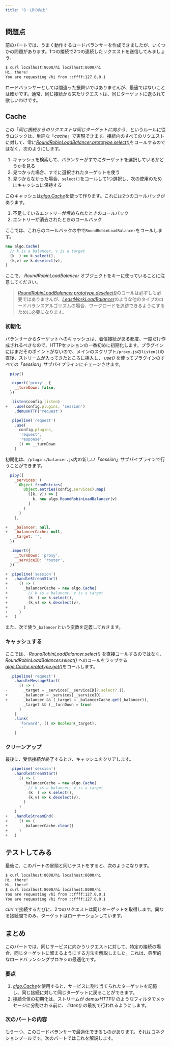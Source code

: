 ```yaml
---
title: "8：LBの向上"
---
```


## 問題点

前のパートでは、うまく動作するロードバランサーを作成できましたが、いくつかの問題があります。1つの接続で2つの連続したリクエストを送信してみましょう。

``` sh
$ curl localhost:8000/hi localhost:8000/hi
Hi, there!
You are requesting /hi from ::ffff:127.0.0.1
```

ロードバランサーとしては間違った振舞いではありませんが、最適ではないことは確かです。通常、同じ接続から来たリクエストは、同じターゲットに送られて欲しいわけです。

## Cache

この「_同じ接続からのリクエストは同じターゲットに向かう_」というルールに従うロジックは、単純な「_cache_」で実現できます。接続内のすべてのリクエストに対して、常に[_RoundRobinLoadBalancer.prototype.select()_](/reference/api/algo/RoundRobinLoadBalancer/select)をコールするのではなく、次のようにします。

1.	キャッシュを検索して、バランサーがすでにターゲットを選択しているかどうかを見る
2.	見つかった場合、すでに選択されたターゲットを使う
3.	見つからなかった場合、`select()`をコールして1つ選択し、次の使用のためにキャッシュに保持する

このキャッシュは[_algo.Cache_](/reference/api/algo/Cache)を使って作ります。これには2つのコールバックがあります。

1.	不足しているエントリーが埋められたときのコールバック
2.	エントリーが消去されたときのコールバック

ここでは、これらのコールバックの中で`RoundRobinLoadBalancer`をコールします。

``` js
new algo.Cache(
  // k is a balancer, v is a target
  (k  ) => k.select(),
  (k,v) => k.deselect(v),
)
```

ここで、 _RoundRobinLoadBalancer_ オブジェクトをキーに使っていることに注意してください。

> [_RoundRobinLoadBalancer.prototype.deselect()_](/reference/api/algo/RoundRobinLoadBalancer/deselect)のコールは必ずしも必要ではありませんが、[_LeastWorkLoadBalancer_](/reference/api/algo/LeastWorkLoadBalancer)のような他のタイプのロードバランスアルゴリズムの場合、ワークロードを追跡できるようにするために必要になります。 

### 初期化

バランサーからターゲットへのキャッシュは、着信接続がある都度、一度だけ作成されるべきなので、HTTPセッションの一番初めに初期化します。プラグインにはまだそのポイントがないので、メインのスクリプト`/proxy.js`の`listen()`の直後、ストリームが入ってきたところに挿入し、 _use()_ を使ってプラグインのすべての「_session_」サブパイプラインにチェーンさせます。

``` js
  pipy()

  .export('proxy', {
    __turnDown: false,
  })

  .listen(config.listen)
+   .use(config.plugins, 'session')
    .demuxHTTP('request')

  .pipeline('request')
    .use(
      config.plugins,
      'request',
      'response',
      () => __turnDown
    )
```

初期化は、`/plugins/balancer.js`内の新しい「_session_」サブパイプラインで行うことができます。

``` js
  pipy({
    _services: (
      Object.fromEntries(
        Object.entries(config.services).map(
          ([k, v]) => [
            k, new algo.RoundRobinLoadBalancer(v)
          ]
        )
      )
    ),

+   _balancer: null,
+   _balancerCache: null,
    _target: '',
  })

  .import({
    __turnDown: 'proxy',
    __serviceID: 'router',
  })

+ .pipeline('session')
+   .handleStreamStart(
+     () => (
+       _balancerCache = new algo.Cache(
+         // k is a balancer, v is a target
+         (k  ) => k.select(),
+         (k,v) => k.deselect(v),
+       )
+     )
+   )
```

また、次で使う`_balancer`という変数を定義しておきます。 

### キャッシュする

ここでは、 _RoundRobinLoadBalancer.select()_ を直接コールするのではなく、 _RoundRobinLoadBalancer.select()_ へのコールをラップする[_algo.Cache.prototype.get()_](/reference/api/algo/Cache/get)をコールします。

``` js
  .pipeline('request')
    .handleMessageStart(
      () => (
-       _target = _services[__serviceID]?.select?.(),
+       _balancer = _services[__serviceID],
+       _balancer && (_target = _balancerCache.get(_balancer)),
        _target && (__turnDown = true)
      )
    )
    .link(
      'forward', () => Boolean(_target),
      ''
    )
```

### クリーンアップ

最後に、受信接続が終了するとき、キャッシュをクリアします。

``` js
  .pipeline('session')
    .handleStreamStart(
      () => (
        _balancerCache = new algo.Cache(
          // k is a balancer, v is a target
          (k  ) => k.select(),
          (k,v) => k.deselect(v),
        )
      )
    )
+   .handleStreamEnd(
+     () => (
+       _balancerCache.clear()
+     )
+   )
```

## テストしてみる

最後に、このパートの冒頭と同じテストをすると、次のようになります。

``` sh
$ curl localhost:8000/hi localhost:8000/hi
Hi, there!
Hi, there!
$ curl localhost:8000/hi localhost:8000/hi
You are requesting /hi from ::ffff:127.0.0.1
You are requesting /hi from ::ffff:127.0.0.1
```

_curl_ で接続するたびに、2つのリクエストは同じターゲットを取得します。異なる接続間でのみ、ターゲットはローテーションしています。

## まとめ

このパートでは、同じサービスに向かうリクエストに対して、特定の接続の場合、同じターゲットに留まるようにする方法を解説しました。これは、典型的なロードバランシングプロキシの最適化です。

### 要点

1.	[_algo.Cache_](/reference/api/algo/Cache)を使用すると、サービスに割り当てられたターゲットを記憶し、同じ接続に対して同じターゲットに戻ることができます。
2.	接続全体の初期化は、ストリームが _demuxHTTP()_ のようなフィルタでメッセージに分割される前に、 _listen()_ の最初で行われるようにします。

### 次のパートの内容

もう一つ、このロードバランサーで最適化できるものがあります。それはコネクションプールです。次のパートではこれを解説します。

